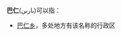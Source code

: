 '''巴仁'''(بارىن)可以指：
{{PRC admin/disambig|65/31/29/100/000}}
* [[巴仁乡|巴仁乡]]，多处地方有该名称的行政区{{PRC admin/disambig|65/30/22/202/208}}

{{disambig|J|Cat=二字地名消歧义}}